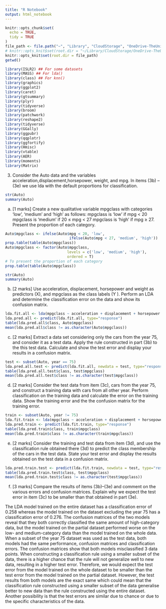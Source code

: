 ```yaml
---
title: "R Notebook"
output: html_notebook
---
```


```r
knitr::opts_chunk$set(
  echo = TRUE,
  tidy = TRUE
)
file_path <- file.path("~", "Library", "CloudStorage", "OneDrive-TheUniversityofWesternAustralia", "STAT4064", fsep = .Platform$file.sep)
# knitr::opts_knit$set(root.dir = "~/Library/CloudStorage/OneDrive-TheUniversityofWesternAustralia/UWA/2023/STAT4064")
knitr::opts_knit$set(root.dir = file_path)
getwd()
```

```r
library(ISLR2) ## For some datasets
library(MASS) ## For lda()
library(class) ## For knn()
library(graphics)
library(ggplot2)
library(caret)
library(gtsummary)
library(plyr)
library(tidyverse)
library(broom)
library(patchwork)
library(reshape2)
library(tidyverse)
library(GGally)
library(ggpubr)
library(qqplotr)
library(ggfortify)
library(Hmisc)
library(vtable)
library(AER)
library(moments)
library(Matrix)
```

3. Consider the Auto data and the variables acceleration,displacement,horsepower, weight, and mpg. In items (3b) – (3e) we use lda with the default proportions for classification.
```r
str(Auto)
summary(Auto)
```


(a) [1 marks] Create a new qualitative variable mpgclass with categories ‘low’, ‘medium’ and ‘high’ as follows:
mpgclass is ‘low’ if mpg < 20
mpgclass is ‘medium’ if 20 ≤ mpg < 27
mpgclass is ‘high’ if mpg ≥ 27.
Present the proportion of each category.
```r
Auto$mpgclass <- ifelse(Auto$mpg < 20, 'low',
                             ifelse(Auto$mpg < 27, 'medium', 'high'))
prop.table(table(Auto$mpgclass))
Auto$mpgclass <- factor(Auto$mpgclass,
                            levels = c('low', 'medium', 'high'),
                            ordered = T)
# To present the proportion of each category
prop.table(table(Auto$mpgclass))
```

```r
str(Auto)
summary(Auto)
```


(b) [2 marks] Use acceleration, displacement, horsepower and weight as predictors (X), and mpgclass as the class labels (Y ). Perform an LDA and determine the classification error on the data and show its confusion matrix.
```r
lda.fit.all <- lda(mpgclass ~ acceleration + displacement + horsepower + weight, data = Auto)
lda.pred.all <- predict(lda.fit.all, type="response")
table(lda.pred.all$class, Auto$mpgclass)
mean(lda.pred.all$class != as.character(Auto$mpgclass))
```

(c) [2 marks] Extract a data set considering only the cars from the year 75, and consider it as a test data. Apply the rule constructed in part (3b) to the this test data. Calculate and show the test error and display your results in a confusion matrix.
```r
test <- subset(Auto, year == 75)
lda.pred.all.test <- predict(lda.fit.all, newdata = test, type="response")
table(lda.pred.all.test$class, test$mpgclass)
mean(lda.pred.all.test$class != as.character(test$mpgclass))
```

(d) [2 marks] Consider the test data from item (3c), cars from the year 75, and construct a training data with cars from all other year. Perform classification on the training data and calculate the error on the training data. Show the training error and the the confusion matrix for the training error.
```r
train <- subset(Auto, year != 75)
lda.fit.train <- lda(mpgclass ~ acceleration + displacement + horsepower + weight, data = train)
lda.pred.train <- predict(lda.fit.train, type="response")
table(lda.pred.train$class, train$mpgclass)
mean(lda.pred.train$class != as.character(train$mpgclass))
```

(e) [2 marks] Consider the training and test data from item (3d), and use the classification rule obtained there (3d) to predict the class membership of the cars in the test data. State your test error and display the results obtained on the test data in a confusion matrix.
```r
lda.pred.train.test <- predict(lda.fit.train, newdata = test, type="response")
table(lda.pred.train.test$class, test$mpgclass)
mean(lda.pred.train.test$class != as.character(test$mpgclass))
```

(f) [3 marks] Compare the results of items (3b)–(3e) and comment on the various errors and confusion matrices. Explain why we expect the test error in item (3c) to be smaller than that obtained in part (3e).

The LDA model trained on the entire dataset has a classification error of 0.258 whereas the model trained on the dataset excluding the year 75 has a classification error of 0.276. The confusion matrices of the two models reveal that they both correctly classified the same amount of high-category data, but the model trained on the partial dataset performed worse on the low- and medium-category data than the model trained on the whole data.
When a subset of the year 75 dataset was used as the test data, both models had the same performance, confusion matrices and classification errors. The confusion matrices show that both models misclassified 3 data points. 
When constructing a classification rule using a smaller subset of the data, there is a higher chance that the rule will not generalize well to new data, resulting in a higher test error. Therefore, we would expect the test error from the model trained on the whole dataset to be smaller than the test error from the model trained on the partial dataset. However, the test results from both models are the exact same which could mean that the classification rule constructed using a smaller subset of the data generalise better to new data than the rule constructed using the entire dataset. Another possibility is that the test errors are similar due to chance or due to the specific characteristics of the data.
